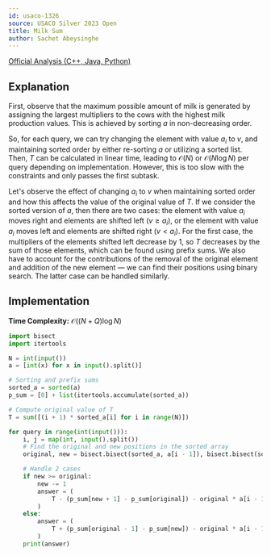 ```yaml
---
id: usaco-1326
source: USACO Silver 2023 Open
title: Milk Sum
author: Sachet Abeysinghe
---
```


[Official Analysis (C++, Java, Python)](https://usaco.org/current/data/sol_prob1_silver_open23.html)

## Explanation

First, observe that the maximum possible amount of milk is generated by assigning the largest multipliers to the cows with the highest milk production values. This is achieved by sorting $a$ in non-decreasing order.

So, for each query, we can try changing the element with value $a_i$ to $v$, and maintaining sorted order by either re-sorting $a$ or utilizing a sorted list. Then, $T$ can be calculated in linear time, leading to $\mathcal{O}(N)$ or $\mathcal{O}(N\log N)$ per query depending on implementation. However, this is too slow with the constraints and only passes the first subtask.

Let's observe the effect of changing $a_i$ to $v$ when maintaining sorted order and how this affects the value of the original value of $T$. If we consider the sorted version of $a$, then there are two cases: the element with value $a_i$ moves right and elements are shifted left $(v \ge a_i)$, or the element with value $a_i$ moves left and elements are shifted right $(v \lt a_i)$. For the first case, the multipliers of the elements shifted left decrease by 1, so $T$ decreases by the sum of those elements, which can be found using prefix sums. We also have to account for the contributions of the removal of the original element and addition of the new element — we can find their positions using binary search. The latter case can be handled similarly.

## Implementation

**Time Complexity:** $\mathcal{O}((N + Q)\log N)$

<LanguageSection>
<PySection>

```py
import bisect
import itertools

N = int(input())
a = [int(x) for x in input().split()]

# Sorting and prefix sums
sorted_a = sorted(a)
p_sum = [0] + list(itertools.accumulate(sorted_a))

# Compute original value of T
T = sum([(i + 1) * sorted_a[i] for i in range(N)])

for query in range(int(input())):
	i, j = map(int, input().split())
	# Find the original and new positions in the sorted array
	original, new = bisect.bisect(sorted_a, a[i - 1]), bisect.bisect(sorted_a, j)

	# Handle 2 cases
	if new >= original:
		new -= 1
		answer = (
			T - (p_sum[new + 1] - p_sum[original]) - original * a[i - 1] + (new + 1) * j
		)
	else:
		answer = (
			T + (p_sum[original - 1] - p_sum[new]) - original * a[i - 1] + (new + 1) * j
		)
	print(answer)
```

</PySection>
</LanguageSection>
